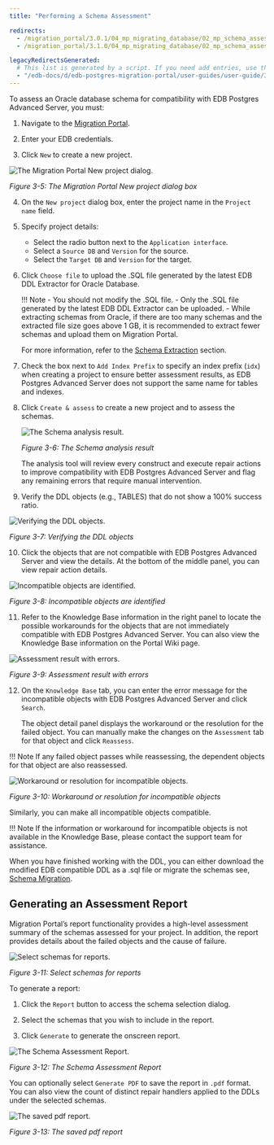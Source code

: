 ```yaml
---
title: "Performing a Schema Assessment"

redirects:
  - /migration_portal/3.0.1/04_mp_migrating_database/02_mp_schema_assessment/
  - /migration_portal/3.1.0/04_mp_migrating_database/02_mp_schema_assessment/

legacyRedirectsGenerated:
  # This list is generated by a script. If you need add entries, use the `legacyRedirects` key.
  - "/edb-docs/d/edb-postgres-migration-portal/user-guides/user-guide/3.2.0/mp_schema_assessment.html"
---
```


<div id="mp_schema_assessment" class="registered_link"></div>

To assess an Oracle database schema for compatibility with EDB Postgres Advanced Server, you must:

1.  Navigate to the [Migration Portal](https://migration.enterprisedb.com).

2.  Enter your EDB credentials.

3.  Click `New` to create a new project.

![The Migration Portal New project dialog.](../images/mp_schema_assessment_new_project.png)

*Figure 3-5: The Migration Portal New project dialog box*

4.  On the `New project` dialog box, enter the project name in the `Project name` field.

5.  Specify project details:

    -   Select the radio button next to the `Application interface`.
    -   Select a `Source DB` and `Version` for the source.
    -   Select the `Target DB` and `Version` for the target.

6.  Click `Choose file` to upload the .SQL file generated by the latest EDB DDL Extractor for Oracle Database.

    !!! Note
        -   You should not modify the .SQL file.
        -   Only the .SQL file generated by the latest EDB DDL Extractor can be uploaded.
        -   While extracting schemas from Oracle, if there are too many schemas and the extracted file size goes above 1 GB, it is recommended to extract fewer schemas and upload them on Migration Portal.
    
    For more information, refer to the [Schema Extraction](01_mp_schema_extraction/#mp_schema_extraction) section.

7.  Check the box next to `Add Index Prefix` to specify an index prefix (`idx`) when creating a project to ensure better assessment results, as EDB Postgres Advanced Server does not support the same name for tables and indexes.

8.  Click `Create & assess` to create a new project and to assess the schemas.

    ![The Schema analysis result.](../images/mp_schema_assessment_analysis_result.png)

    *Figure 3-6: The Schema analysis result*

    The analysis tool will review every construct and execute repair actions to improve compatibility with EDB Postgres Advanced Server and flag any remaining errors that require manual intervention.

9.  Verify the DDL objects (e.g., TABLES) that do not show a 100% success ratio.

![Verifying the DDL objects.](../images/mp_schema_assessment_verifying_ddl.png)

*Figure 3-7: Verifying the DDL objects*

10. Click the objects that are not compatible with EDB Postgres Advanced Server and view the details. At the bottom of the middle panel, you can view repair action details.

![Incompatible objects are identified.](../images/mp_schema_assessment_incompatible.png)

*Figure 3-8: Incompatible objects are identified*

11. Refer to the Knowledge Base information in the right panel to locate the possible workarounds for the objects that are not immediately compatible with EDB Postgres Advanced Server. You can also view the Knowledge Base information on the Portal Wiki page.

![Assessment result with errors.](../images/mp_schema_assessment_errors.png)

*Figure 3-9: Assessment result with errors*

12. On the `Knowledge Base` tab, you can enter the error message for the incompatible objects with EDB Postgres Advanced Server and click `Search`.

    The object detail panel displays the workaround or the resolution for the failed object. You can manually make the changes on the `Assessment` tab for that object and click `Reassess`.

!!! Note
    If any failed object passes while reassessing, the dependent objects for that object are also reassessed.

![Workaround or resolution for incompatible objects.](../images/mp_schema_assessment_workaround.png)

*Figure 3-10: Workaround or resolution for incompatible objects*

Similarly, you can make all  incompatible objects compatible.

!!! Note
    If the information or workaround for incompatible objects is not available in the Knowledge Base, please contact the support team for assistance.

When you have finished working with the DDL, you can either download the modified EDB compatible DDL as a .sql file or migrate the schemas see, [Schema Migration](03_mp_schema_migration/#mp_schema_migration).

<div id="mp_report" class="registered_link"></div>

## Generating an Assessment Report

Migration Portal’s report functionality provides a high-level assessment summary of the schemas assessed for your project. In addition, the report provides details about the failed objects and the cause of failure.

![Select schemas for reports.](../images/mp_schema_assessment_select_schema.png)

*Figure 3-11: Select schemas for reports*

To generate a report:

1.  Click the `Report` button to access the schema selection dialog.

2.  Select the schemas that you wish to include in the report.

3.  Click `Generate` to generate the onscreen report.

![The Schema Assessment Report.](../images/mp_schema_assessment_schema_report.png)

*Figure 3-12: The Schema Assessment Report*

You can optionally select `Generate PDF` to save the report in `.pdf` format. You can also view the count of distinct repair handlers applied to the DDLs under the selected schemas.

![The saved pdf report.](../images/mp_schema_assessment_schema_report_pdf.png)

*Figure 3-13: The saved pdf report*
